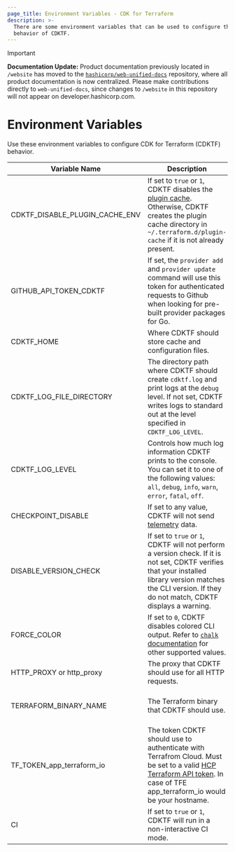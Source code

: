```yaml
---
page_title: Environment Variables - CDK for Terraform
description: >-
  There are some environment variables that can be used to configure the
  behavior of CDKTF.
---
```


> [!IMPORTANT]  
> **Documentation Update:** Product documentation previously located in `/website` has moved to the [`hashicorp/web-unified-docs`](https://github.com/hashicorp/web-unified-docs) repository, where all product documentation is now centralized. Please make contributions directly to `web-unified-docs`, since changes to `/website` in this repository will not appear on developer.hashicorp.com.

# Environment Variables

Use these environment variables to configure CDK for Terraform (CDKTF) behavior.

| Variable Name                  | Description                                                                                                                                                                                                                             | Default                      |
| ------------------------------ | --------------------------------------------------------------------------------------------------------------------------------------------------------------------------------------------------------------------------------------- | ---------------------------- |
| CDKTF_DISABLE_PLUGIN_CACHE_ENV | If set to `true` or `1`, CDKTF disables the [plugin cache](/terraform/cli/config/config-file#provider-plugin-cache). Otherwise, CDKTF creates the plugin cache directory in `~/.terraform.d/plugin-cache` if it is not already present. |                              |
| GITHUB_API_TOKEN_CDKTF         | If set, the `provider add` and `provider update` command will use this token for authenticated requests to Github when looking for pre-built provider packages for Go.                                                                  |                              |
| CDKTF_HOME                     | Where CDKTF should store cache and configuration files.                                                                                                                                                                                 | `~/.cdktf`                   |
| CDKTF_LOG_FILE_DIRECTORY       | The directory path where CDKTF should create `cdktf.log` and print logs at the `debug` level. If not set, CDKTF writes logs to standard out at the level specified in `CDKTF_LOG_LEVEL`.                                                | standard out                 |
| CDKTF_LOG_LEVEL                | Controls how much log information CDKTF prints to the console. You can set it to one of the following values: `all`, `debug`, `info`, `warn`, `error`, `fatal`, `off`.                                                                  | `warn`                       |
| CHECKPOINT_DISABLE             | If set to any value, CDKTF will not send [telemetry](/terraform/cdktf/telemetry) data.                                                                                                                                                  |                              |
| DISABLE_VERSION_CHECK          | If set to `true` or `1`, CDKTF will not perform a version check. If it is not set, CDKTF verifies that your installed library version matches the CLI version. If they do not match, CDKTF displays a warning.                          |                              |
| FORCE_COLOR                    | If set to `0`, CDKTF disables colored CLI output. Refer to [`chalk` documentation](https://github.com/chalk/chalk#supportscolor) for other supported values.                                                                            |                              |
| HTTP_PROXY or http_proxy       | The proxy that CDKTF should use for all HTTP requests.                                                                                                                                                                                  |                              |
| TERRAFORM_BINARY_NAME          | The Terraform binary that CDKTF should use.                                                                                                                                                                                             | The Terraform binary in path |
| TF_TOKEN_app_terraform_io      | The token CDKTF should use to authenticate with Terrafrom Cloud. Must be set to a valid [HCP Terraform API token](/terraform/cloud-docs/users-teams-organizations/api-tokens). In case of TFE app_terraform_io would be your hostname.  |                              |
| CI                             | If set to `true` or `1`, CDKTF will run in a non-interactive CI mode.                                                                                                                                                                   |                              |
